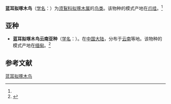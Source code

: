 {{Speciesbox
| name = 蓝耳拟啄木鸟
| status = 
| status_system = 
| image = Yellow-eared Barbet - Meru Bethiri - East Java MG 7202 (29696590452).jpg
| genus = Megalaima
| species = australis
| authority = (Horsfield)<ref name='id2347'>{{cite web| url =http://www.bioinfo.cn/db05/BjdwSpecies.php?action=view&id=2347| title =蓝耳拟啄木鸟| work =《中国动物物种编目数据库》| publisher =中国科学院微生物研究所| author =中国科学院动物研究所| accessdate =2009-04-04| deadurl =yes| archiveurl =https://web.archive.org/web/20160305051217/http://www.bioinfo.cn/db05/BjdwSpecies.php?action=view&id=2347| archivedate =2016-03-05}}</ref>
}}

'''蓝耳拟啄木鸟'''（[[学名|学名]]：{{lang|la|''Megalaima australis''}}）为[[须鴷科|须鴷科]][[拟啄木属|拟啄木属]]的[[鸟类|鸟类]]。该物种的模式产地在[[爪哇|爪哇]]。<ref name='id2347'/>

==亚种==
*'''蓝耳拟啄木鸟云南亚种'''（[[学名|学名]]：{{lang|la|''Megalaima australis cyanotis''}}）。在[[中国大陆|中国大陆]]，分布于[[云南|云南]]等地。该物种的模式产地在[[缅甸|缅甸]]。<ref name='id2348'>{{cite web| url =http://www.bioinfo.cn/db05/BjdwSpecies.php?action=view&id=2348| title =蓝耳拟啄木鸟云南亚种| work =《中国动物物种编目数据库》| publisher =中国科学院微生物研究所| author =中国科学院动物研究所| accessdate =2009-04-04| deadurl =yes| archiveurl =https://web.archive.org/web/20160305053322/http://www.bioinfo.cn/db05/BjdwSpecies.php?action=view&id=2348| archivedate =2016-03-05}}</ref>

== 参考文献 ==
{{reflist}}
{{Taxonbar|from=Q31983}}

[[Category:拟啄木属|蓝耳拟啄木鸟]]


{{鴷形目小作品}}